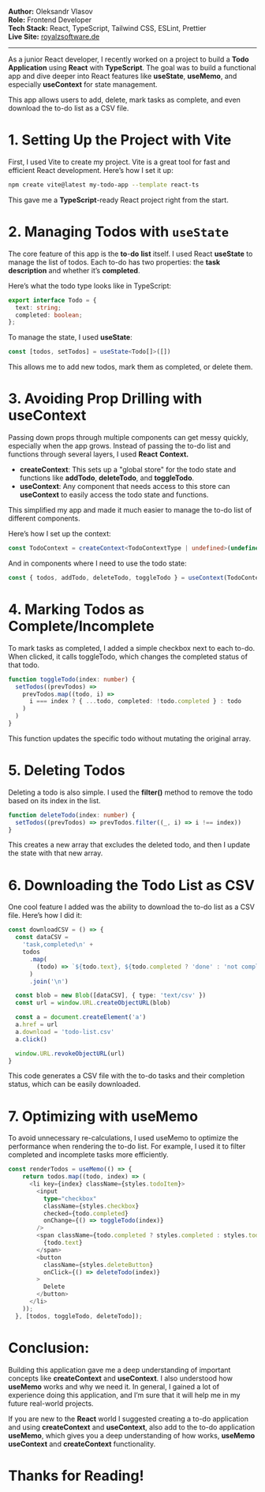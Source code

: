 <Cover
  src="/projects/react.png"
  alt="RoyalZSoftware Blog"
  caption="React hooks, createContext, useContext, useMemo"
/>

**Author:** Oleksandr Vlasov  
**Role:** Frontend Developer  
**Tech Stack:** React, TypeScript, Tailwind CSS, ESLint, Prettier  
**Live Site:** [royalzsoftware.de](https://royalzsoftware.de/blog/react-hooks-createcontext-usecontext-usememo)

---

As a junior React developer, I recently worked on a project to build a **Todo** **Application** using **React** with **TypeScript**. The goal was to build a functional app and dive deeper into React features like **useState**, **useMemo**, and especially **useContext** for state management.

This app allows users to add, delete, mark tasks as complete, and even download the to-do list as a CSV file.

# **1\. Setting Up the Project with Vite**

First, I used Vite to create my project. Vite is a great tool for fast and efficient React development. Here’s how I set it up:

```bash
npm create vite@latest my-todo-app --template react-ts
```

This gave me a **TypeScript**\-ready React project right from the start.

# **2\. Managing Todos with** `useState`

The core feature of this app is the **to**\-**do** **list** itself. I used React **useState** to manage the list of todos. Each to-do has two properties: the **task** **description** and whether it’s **completed**.

Here’s what the todo type looks like in TypeScript:

```typescript
export interface Todo = {
  text: string;
  completed: boolean;
};
```

To manage the state, I used **useState**:

```typescript
const [todos, setTodos] = useState<Todo[]>([])
```

This allows me to add new todos, mark them as completed, or delete them.

# **3\. Avoiding Prop Drilling with useContext**

Passing down props through multiple components can get messy quickly, especially when the app grows. Instead of passing the to-do list and functions through several layers, I used **React** **Context.**

- **createContext**: This sets up a "global store" for the todo state and functions like **addTodo**, **deleteTodo**, and **toggleTodo**.
- **useContext**: Any component that needs access to this store can **useContext** to easily access the todo state and functions.

This simplified my app and made it much easier to manage the to-do list of different components.

Here’s how I set up the context:

```typescript
const TodoContext = createContext<TodoContextType | undefined>(undefined)
```

And in components where I need to use the todo state:

```typescript
const { todos, addTodo, deleteTodo, toggleTodo } = useContext(TodoContext)
```

# **4\. Marking Todos as Complete/Incomplete**

To mark tasks as completed, I added a simple checkbox next to each to-do. When clicked, it calls toggleTodo, which changes the completed status of that todo.

```typescript
function toggleTodo(index: number) {
  setTodos((prevTodos) =>
    prevTodos.map((todo, i) =>
      i === index ? { ...todo, completed: !todo.completed } : todo
    )
  )
}
```

This function updates the specific todo without mutating the original array.

# **5\. Deleting Todos**

Deleting a todo is also simple. I used the **filter()** method to remove the todo based on its index in the list.

```typescript
function deleteTodo(index: number) {
  setTodos((prevTodos) => prevTodos.filter((_, i) => i !== index))
}
```

This creates a new array that excludes the deleted todo, and then I update the state with that new array.

# **6\. Downloading the Todo List as CSV**

One cool feature I added was the ability to download the to-do list as a CSV file. Here’s how I did it:

```typescript
const downloadCSV = () => {
  const dataCSV =
    'task,completed\n' +
    todos
      .map(
        (todo) => `${todo.text}, ${todo.completed ? 'done' : 'not completed'}`
      )
      .join('\n')

  const blob = new Blob([dataCSV], { type: 'text/csv' })
  const url = window.URL.createObjectURL(blob)

  const a = document.createElement('a')
  a.href = url
  a.download = 'todo-list.csv'
  a.click()

  window.URL.revokeObjectURL(url)
}
```

This code generates a CSV file with the to-do tasks and their completion status, which can be easily downloaded.

# **7\. Optimizing with useMemo**

To avoid unnecessary re-calculations, I used useMemo to optimize the performance when rendering the to-do list. For example, I used it to filter completed and incomplete tasks more efficiently.

```typescript
const renderTodos = useMemo(() => {
    return todos.map((todo, index) => (
      <li key={index} className={styles.todoItem}>
        <input
          type="checkbox"
          className={styles.checkbox}
          checked={todo.completed}
          onChange={() => toggleTodo(index)}
        />
        <span className={todo.completed ? styles.completed : styles.todoText}>
          {todo.text}
        </span>
        <button
          className={styles.deleteButton}
          onClick={() => deleteTodo(index)}
        >
          Delete
        </button>
      </li>
    ));
  }, [todos, toggleTodo, deleteTodo]);
```

# **Conclusion:**

Building this application gave me a deep understanding of important concepts like **createContext** and **useContext**. I also understood how **useMemo** works and why we need it. In general, I gained a lot of experience doing this application, and I’m sure that it will help me in my future real-world projects.

If you are new to the **React** world I suggested creating a to-do application and using **createContext** and **useContext**, also add to the to-do application **useMemo**, which gives you a deep understanding of how works, **useMemo** **useContext** and **createContext** functionality.

# **Thanks for Reading!**
